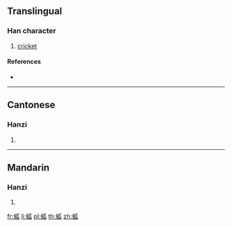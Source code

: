 {{character info/new}}
==Translingual==

===Han character===
{{Han char|rn=142|rad=虫|as=05|sn=11|four=52130|canj=LIHVO|ids=⿰虫瓜}}

# [[cricket]]

====References====
* {{Han ref|kx=1081.111|dkj=32982|hdz=42844.070|uh=86CC|ud=34508|bh=D7AA|bd=55210}}

----

==Cantonese==

===Hanzi===
{{yue-hanzi|jyut=gu2|y=gu2}}

# {{defn|lang=yue|sort=虫05}}

----

==Mandarin==

===Hanzi===
{{cmn-hanzi|pin=[[gǔ]] ([[gu3]])|wg=ku<sup>3</sup>}}

# {{defn|lang=cmn|sort=虫05}}

[[fr:蛌]]
[[li:蛌]]
[[pl:蛌]]
[[th:蛌]]
[[zh:蛌]]